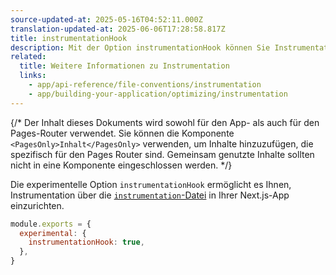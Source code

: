 ```yaml
---
source-updated-at: 2025-05-16T04:52:11.000Z
translation-updated-at: 2025-06-06T17:28:58.817Z
title: instrumentationHook
description: Mit der Option instrumentationHook können Sie Instrumentation in Ihrer Next.js-App einrichten.
related:
  title: Weitere Informationen zu Instrumentation
  links:
    - app/api-reference/file-conventions/instrumentation
    - app/building-your-application/optimizing/instrumentation
---
```


{/* Der Inhalt dieses Dokuments wird sowohl für den App- als auch für den Pages-Router verwendet. Sie können die Komponente `<PagesOnly>Inhalt</PagesOnly>` verwenden, um Inhalte hinzuzufügen, die spezifisch für den Pages Router sind. Gemeinsam genutzte Inhalte sollten nicht in eine Komponente eingeschlossen werden. */}

Die experimentelle Option `instrumentationHook` ermöglicht es Ihnen, Instrumentation über die [`instrumentation`-Datei](/docs/app/api-reference/file-conventions/instrumentation) in Ihrer Next.js-App einzurichten.

```js filename="next.config.js"
module.exports = {
  experimental: {
    instrumentationHook: true,
  },
}
```